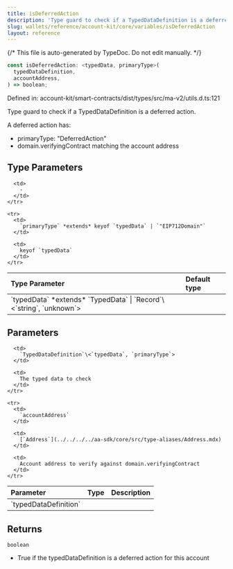 ```yaml
---
title: isDeferredAction
description: 'Type guard to check if a TypedDataDefinition is a deferred action.  A deferred action has: - primaryType: "DeferredAction" - domain.verifyingContract matching the account address'
slug: wallets/reference/account-kit/core/variables/isDeferredAction
layout: reference
---
```


{/* This file is auto-generated by TypeDoc. Do not edit manually. */}

```ts
const isDeferredAction: <typedData, primaryType>(
  typedDataDefinition,
  accountAddress,
) => boolean;
```

Defined in: account-kit/smart-contracts/dist/types/src/ma-v2/utils.d.ts:121

Type guard to check if a TypedDataDefinition is a deferred action.

A deferred action has:

- primaryType: "DeferredAction"
- domain.verifyingContract matching the account address

## Type Parameters

<table>
  <thead>
    <tr>
      <th align="left">Type Parameter</th>
      <th align="left">Default type</th>
    </tr>
  </thead>

  <tbody>
    <tr>
      <td>
        `typedData` *extends* `TypedData` | `Record`\<`string`, `unknown`>
      </td>

      <td>
        ‐
      </td>
    </tr>

    <tr>
      <td>
        `primaryType` *extends* keyof `typedData` | `"EIP712Domain"`
      </td>

      <td>
        keyof `typedData`
      </td>
    </tr>

  </tbody>
</table>

## Parameters

<table>
  <thead>
    <tr>
      <th align="left">Parameter</th>
      <th align="left">Type</th>
      <th align="left">Description</th>
    </tr>
  </thead>

  <tbody>
    <tr>
      <td>
        `typedDataDefinition`
      </td>

      <td>
        `TypedDataDefinition`\<`typedData`, `primaryType`>
      </td>

      <td>
        The typed data to check
      </td>
    </tr>

    <tr>
      <td>
        `accountAddress`
      </td>

      <td>
        [`Address`](../../../../aa-sdk/core/src/type-aliases/Address.mdx)
      </td>

      <td>
        Account address to verify against domain.verifyingContract
      </td>
    </tr>

  </tbody>
</table>

## Returns

`boolean`

- True if the typedDataDefinition is a deferred action for this account
